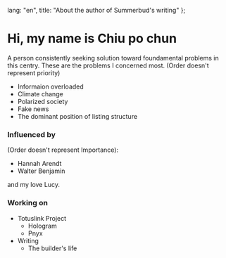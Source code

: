 
  lang: "en",
  title: "About the author of Summerbud's writing"
};

# Hi, my name is Chiu po chun

A person consistently seeking solution toward foundamental problems in this centry. These are the problems I concerned most. (Order doesn't represent priority)

- Informaion overloaded
- Climate change
- Polarized society 
- Fake news
- The dominant position of listing structure

### Influenced by 
(Order doesn't represent Importance):

- Hannah Arendt
- Walter Benjamin

and my love Lucy.

### Working on 

- Totuslink Project
  - Hologram
  - Pnyx
- Writing
  - The builder's life
